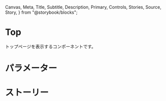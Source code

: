   Canvas,
  Meta,
  Title,
  Subtitle,
  Description,
  Primary,
  Controls,
  Stories,
  Source,
  Story,
} from "@storybook/blocks";


<Meta of={TopStories} />

# Top

トップページを表示するコンポーネントです。

<Primary />

# パラメーター

<Controls />

# ストーリー

<Stories />
